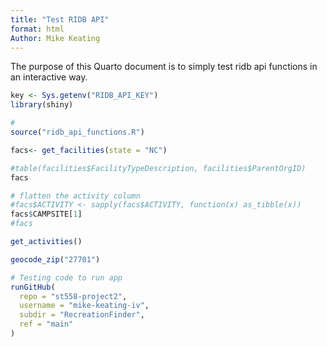 ```yaml
---
title: "Test RIDB API"
format: html
Author: Mike Keating
---
```


The purpose of this Quarto document is to simply test ridb api functions in an interactive way.

```r
key <- Sys.getenv("RIDB_API_KEY")
library(shiny)

```

```r
# 
source("ridb_api_functions.R")

facs<- get_facilities(state = "NC")
```

```r

#table(facilities$FacilityTypeDescription, facilities$ParentOrgID)
facs

# flatten the activity column
#facs$ACTIVITY <- sapply(facs$ACTIVITY, function(x) as_tibble(x))
facs$CAMPSITE[1]
#facs
```

```r
get_activities()
```

```r
geocode_zip("27701")
```

```r

# Testing code to run app
runGitHub(
  repo = "st558-project2",        
  username = "mike-keating-iv",
  subdir = "RecreationFinder",
  ref = "main"              
)
```
